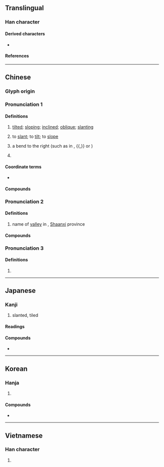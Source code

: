 {{character info}}
==Translingual==

===Han character===
{{Han char|rn=68|rad=斗|as=07|sn=11|four=84900|canj=ODYJ|ids=⿰余斗}}

====Derived characters====
* {{l|mul|[[𣻠]], [[𪯯]], [[𪯰]], [[䔑]], [[𫿸]], [[厁]], [[㙦]]}}

====References====
{{Han ref|kx=0478.150|dkj=13509|dj=0836.180|hdz=32253.090|uh=659C}}

----

==Chinese==
{{zh-forms}}

===Glyph origin===
{{Han etym}}

===Pronunciation 1===
{{zh-pron
|m=xié,xiá,2nb=variant
|m-s=
|c=ce4,ce3
|c-t=
|g=
|h=pfs=
|j=
|mb=
|md=sià/chiâ
|md_note=sià - literary; chiâ - vernacular
|mn=siâ/chhiâ
|mn_note=siâ - literary; chhiâ - vernacular
|mn-t=sia5
|w=
|x=
|mc=2
|oc=1
|cat=a,v,pn
}}

====Definitions====
{{zh-hanzi}}

# [[tilted]]; [[sloping]]; [[inclined]]; [[oblique]]; [[slanting]]
#: {{zh-x|斜體|oblique type}}
#: {{zh-x|^比薩.^斜塔|the '''Leaning''' Tower of Pisa}}
# to [[slant]]; to [[tilt]]; to [[slope]]
# {{lb|zh|Chinese calligraphy}} a bend to the right (such as in {{m|mul|㇂}}, {{m|mul|㇃}}{{,}} or {{m|mul|㇠}})
# {{surname|zh}}

====Coordinate terms====
* {{list:basic character strokes/zh}}

====Compounds====
{{zh-der|斜溫層|斜面|斜坡|一溜歪斜|乜乜斜斜|乜斜|乜斜眼|乜斜纏帳|偏斜|傾斜|傾斜流|傾斜角|內斜視|刺斜|同斜層|向斜層|喎斜|單斜層|單斜脊|大陸斜坡|挑斜岔兒|攲斜|斜射|斜度|斜度標|斜暉|斜漢|斜照|斜眼|斜睨|斜視|斜紋|斜紋夜蛾|斜線|斜腳雨|斜角|斜邊|斜長石|斜陽|斜風細雨|斜高|旁行斜上|歪斜|比薩斜塔|狹斜|目不斜視|背斜層|蹀里蹀斜|迆邐歪斜|陡斜|斜刀頭|歪膏揤斜:oai-ko-chhi̍h-chhoa̍h;Min Nan}}

===Pronunciation 2===
{{zh-pron
|m=yé
|dial=n
|mc=1
|oc=2
|cat=pn
}}

====Definitions====
{{zh-hanzi}}

# name of [[valley]] in {{w|Zhongnan Mountains}}, [[Shaanxi]] province

====Compounds====
{{zh-der|斜谷}}

===Pronunciation 3===
{{zh-pron
|m=chá
|dial=n
|cat=pn
}}

====Definitions====
{{zh-hanzi}}

# {{zh-only|伊稚斜}}

{{zh-cat|Elementary}}

----

==Japanese==

===Kanji===
{{ja-kanji|grade=c|rs=斗07}}

# slanted, tiled

====Readings====
{{ja-readings
|goon=じゃ, や
|kanon=しゃ, や
|kun=なな-め
}}

====Compounds====
* {{ja-r|斜面|しゃめん}}

----

==Korean==

===Hanja===
{{ko-hanja|비끼다|비낄|사}}

# {{hanja form of|사|[[aslant]]}}

====Compounds====
* {{ko-l|사시|斜視}}

----

==Vietnamese==

===Han character===
{{vi-readings|rs=斗07|reading=tà}}

# {{rfdef|vi|sort=斗07}}